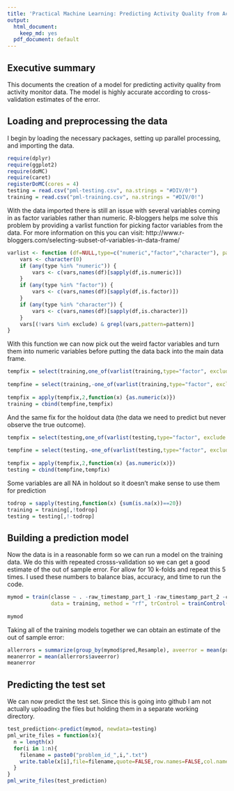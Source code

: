 ```yaml
---
title: 'Practical Machine Learning: Predicting Activity Quality from Activity Monitors'
output:
  html_document:
    keep_md: yes
  pdf_document: default
---
```


## Executive summary
This documents the creation of a model for predicting activity quality from activity monitor data. The model is highly accurate according to cross-validation estimates of the error.

## Loading and preprocessing the data
I begin by loading the necessary packages, setting up parallel processing, and importing the data.

```r
require(dplyr)
require(ggplot2)
require(doMC)
require(caret)
registerDoMC(cores = 4)
testing = read.csv("pml-testing.csv", na.strings = "#DIV/0!")
training = read.csv("pml-training.csv", na.strings = "#DIV/0!")
```

With the data imported there is still an issue with several variables coming in as factor variables rather than numeric. R-bloggers helps me solve this problem by providing a varlist function for picking factor variables from the data. For more information on this you can visit: http://www.r-bloggers.com/selecting-subset-of-variables-in-data-frame/
```r
varlist <- function (df=NULL,type=c("numeric","factor","character"), pattern="", exclude=NULL) {
    vars <- character(0)
    if (any(type %in% "numeric")) {
        vars <- c(vars,names(df)[sapply(df,is.numeric)])
    }
    if (any(type %in% "factor")) {
        vars <- c(vars,names(df)[sapply(df,is.factor)])
    }  
    if (any(type %in% "character")) {
        vars <- c(vars,names(df)[sapply(df,is.character)])
    }  
    vars[(!vars %in% exclude) & grepl(vars,pattern=pattern)]
}
```

With this function we can now pick out the weird factor variables and turn them into numeric variables before putting the data back into the main data frame.
```r
tempfix = select(training,one_of(varlist(training,type="factor", exclude = c("user_name", "cvtd_timestamp",
                                                                             "new_window", "classe"))))
tempfine = select(training,-one_of(varlist(training,type="factor", exclude = c("user_name", "cvtd_timestamp",
                                                                             "new_window", "classe"))))
tempfix = apply(tempfix,2,function(x) {as.numeric(x)})
training = cbind(tempfine,tempfix)
```

And the same fix for the holdout data (the data we need to predict but never observe the true outcome).
```r
tempfix = select(testing,one_of(varlist(testing,type="factor", exclude = c("user_name", "cvtd_timestamp",
                                                                             "new_window"))))
tempfine = select(testing,-one_of(varlist(testing,type="factor", exclude = c("user_name", "cvtd_timestamp",
                                                                               "new_window"))))
tempfix = apply(tempfix,2,function(x) {as.numeric(x)})
testing = cbind(tempfine,tempfix)
```

Some variables are all NA in holdout so it doesn't make sense to use them for prediction
```r
todrop = sapply(testing,function(x) {sum(is.na(x))==20})
training = training[,!todrop]
testing = testing[,!-todrop]
```

## Building a prediction model
Now the data is in a reasonable form so we can run a model on the training data. We do this with repeated crosss-validation so we can get a good estimate of the out of sample error. For allow for 10 k-folds and repeat this 5 times. I used these numbers to balance bias, accuracy, and time to run the code.
```r
mymod = train(classe ~ . -raw_timestamp_part_1 -raw_timestamp_part_2 -cvtd_timestamp -new_window -num_window,
              data = training, method = "rf", trControl = trainControl(method = "repeatedcv", number = 10, repeats = 5
                                                                       , classProbs = TRUE, savePredictions = TRUE))
mymod
```

Taking all of the training models together we can obtain an estimate of the out of sample error:
```r
allerrors = summarize(group_by(mymod$pred,Resample), aveerror = mean(pred == obs))
meanerror = mean(allerrors$aveerror)
meanerror
```

## Predicting the test set
We can now predict the test set. Since this is going into github I am not actually uploading the files but holding them in a separate working directory.
```r
test_prediction<-predict(mymod, newdata=testing)
pml_write_files = function(x){
  n = length(x)
  for(i in 1:n){
    filename = paste0("problem_id_",i,".txt")
    write.table(x[i],file=filename,quote=FALSE,row.names=FALSE,col.names=FALSE)
  }
}
pml_write_files(test_prediction)
```
